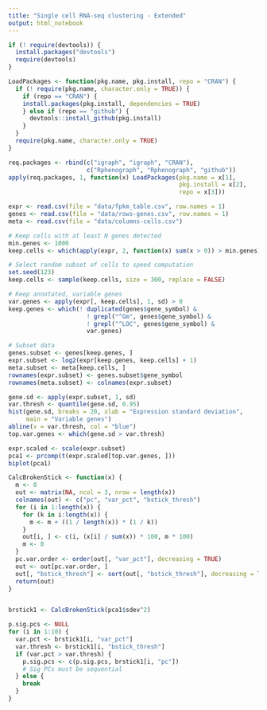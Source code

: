 ```yaml
---
title: "Single cell RNA-seq clustering - Extended"
output: html_notebook
---
```



```r
if (! require(devtools)) {
  install.packages("devtools")
  require(devtools)
}

LoadPackages <- function(pkg.name, pkg.install, repo = "CRAN") {
  if (! require(pkg.name, character.only = TRUE)) {
    if (repo == "CRAN") {
    install.packages(pkg.install, dependencies = TRUE)
    } else if (repo == "github") {
      devtools::install_github(pkg.install)
    }
  }
  require(pkg.name, character.only = TRUE)
}

req.packages <- rbind(c("igraph", "igraph", "CRAN"),
                      c("Rphenograph", "Rphenograph", "github"))
apply(req.packages, 1, function(x) LoadPackages(pkg.name = x[1], 
                                                pkg.install = x[2], 
                                                repo = x[3]))

```



```r
expr <- read.csv(file = "data/fpkm_table.csv", row.names = 1)
genes <- read.csv(file = "data/rows-genes.csv", row.names = 1)
meta <- read.csv(file = "data/columns-cells.csv")

```


```r
# Keep cells with at least N genes detected
min.genes <- 1000
keep.cells <- which(apply(expr, 2, function(x) sum(x > 0)) > min.genes)

# Select random subset of cells to speed computation
set.seed(123)
keep.cells <- sample(keep.cells, size = 300, replace = FALSE)

# Keep annotated, variable genes
var.genes <- apply(expr[, keep.cells], 1, sd) > 0
keep.genes <- which(! duplicated(genes$gene_symbol) & 
                      ! grepl("^Gm", genes$gene_symbol) &
                      ! grepl("^LOC", genes$gene_symbol) &
                      var.genes)

# Subset data
genes.subset <- genes[keep.genes, ]
expr.subset <- log2(expr[keep.genes, keep.cells] + 1)
meta.subset <- meta[keep.cells, ]
rownames(expr.subset) <- genes.subset$gene_symbol
rownames(meta.subset) <- colnames(expr.subset)

```


```r
gene.sd <- apply(expr.subset, 1, sd)
var.thresh <- quantile(gene.sd, 0.95)
hist(gene.sd, breaks = 20, xlab = "Expression standard deviation", 
     main = "Variable genes")
abline(v = var.thresh, col = "blue")
top.var.genes <- which(gene.sd > var.thresh)

```


```r
expr.scaled <- scale(expr.subset)
pca1 <- prcomp(t(expr.scaled[top.var.genes, ]))
biplot(pca1)

```


```r
CalcBrokenStick <- function(x) {
  m <- 0
  out <- matrix(NA, ncol = 3, nrow = length(x))
  colnames(out) <- c("pc", "var_pct", "bstick_thresh")
  for (i in 1:length(x)) {
    for (k in i:length(x)) {
      m <- m + ((1 / length(x)) * (1 / k))
    }
    out[i, ] <- c(i, (x[i] / sum(x)) * 100, m * 100)
    m <- 0
  }
  pc.var.order <- order(out[, "var_pct"], decreasing = TRUE)
  out <- out[pc.var.order, ]
  out[, "bstick_thresh"] <- sort(out[, "bstick_thresh"], decreasing = TRUE)
  return(out)
}


brstick1 <- CalcBrokenStick(pca1$sdev^2)

p.sig.pcs <- NULL
for (i in 1:10) {
  var.pct <- brstick1[i, "var_pct"]
  var.thresh <- brstick1[i, "bstick_thresh"]
  if (var.pct > var.thresh) {
    p.sig.pcs <- c(p.sig.pcs, brstick1[i, "pc"])
    # Sig PCs must be sequential
  } else {
    break
  }
}

```


```r


```


```r

```


```r

```


```r

```

